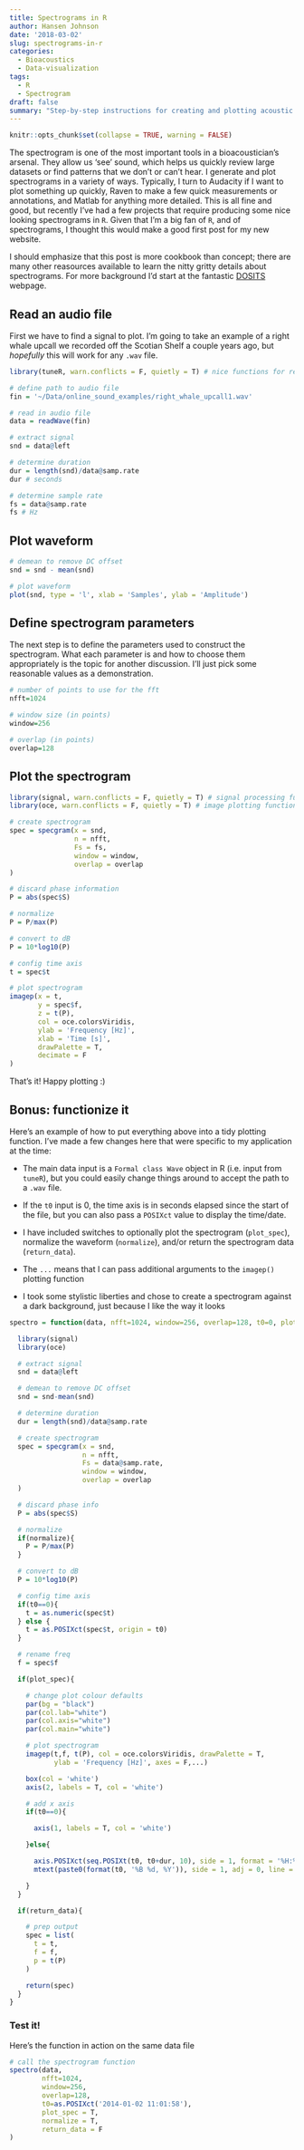 ```yaml
---
title: Spectrograms in R
author: Hansen Johnson
date: '2018-03-02'
slug: spectrograms-in-r
categories:
  - Bioacoustics
  - Data-visualization
tags:
  - R
  - Spectrogram
draft: false
summary: "Step-by-step instructions for creating and plotting acoustic spectrograms from wav files in R"
---
```


```r
knitr::opts_chunk$set(collapse = TRUE, warning = FALSE)
```

The spectrogram is one of the most important tools in a bioacoustician's arsenal. They allow us 'see' sound, which helps us quickly review large datasets or find patterns that we don't or can't hear. I generate and plot spectrograms in a variety of ways. Typically, I turn to Audacity if I want to plot something up quickly, Raven to make a few quick measurements or annotations, and Matlab for anything more detailed. This is all fine and good, but recently I've had a few projects that require producing some nice looking spectrograms in `R`. Given that I'm a big fan of `R`, and of spectrograms, I thought this would make a good first post for my new website.

I should emphasize that this post is more cookbook than concept; there are many other reasources available to learn the nitty gritty details about spectrograms. For more background I'd start at the fantastic [DOSITS](https://dosits.org/) webpage.

## Read an audio file

First we have to find a signal to plot. I'm going to take an example of a right whale upcall we recorded off the Scotian Shelf a couple years ago, but *hopefully* this will work for any `.wav` file.


``` r
library(tuneR, warn.conflicts = F, quietly = T) # nice functions for reading and manipulating .wav files

# define path to audio file
fin = '~/Data/online_sound_examples/right_whale_upcall1.wav'

# read in audio file
data = readWave(fin)

# extract signal
snd = data@left

# determine duration
dur = length(snd)/data@samp.rate
dur # seconds

# determine sample rate
fs = data@samp.rate
fs # Hz

```

## Plot waveform

``` r
# demean to remove DC offset
snd = snd - mean(snd)

# plot waveform
plot(snd, type = 'l', xlab = 'Samples', ylab = 'Amplitude')

```

## Define spectrogram parameters

The next step is to define the parameters used to construct the spectrogram. What each parameter is and how to choose them appropriately is the topic for another discussion. I'll just pick some reasonable values as a demonstration.

``` r
# number of points to use for the fft
nfft=1024

# window size (in points)
window=256

# overlap (in points)
overlap=128
```

## Plot the spectrogram

``` r
library(signal, warn.conflicts = F, quietly = T) # signal processing functions
library(oce, warn.conflicts = F, quietly = T) # image plotting functions and nice color maps

# create spectrogram
spec = specgram(x = snd,
                n = nfft,
                Fs = fs,
                window = window,
                overlap = overlap
)

# discard phase information
P = abs(spec$S)

# normalize
P = P/max(P)

# convert to dB
P = 10*log10(P)

# config time axis
t = spec$t

# plot spectrogram
imagep(x = t,
       y = spec$f,
       z = t(P),
       col = oce.colorsViridis,
       ylab = 'Frequency [Hz]',
       xlab = 'Time [s]',
       drawPalette = T,
       decimate = F
)
```

That's it! Happy plotting :)

## Bonus: functionize it

Here's an example of how to put everything above into a tidy plotting function. I've made a few changes here that were specific to my application at the time:

* The main data input is a `Formal class Wave` object in R (i.e. input from `tuneR`), but you could easily change things around to accept the path to a `.wav` file.

* If the `t0` input is 0, the time axis is in seconds elapsed since the start of the file, but you can also pass a `POSIXct` value to display the time/date.

* I have included switches to optionally plot the spectrogram (`plot_spec`), normalize the waveform (`normalize`), and/or return the spectrogram data (`return_data`).

* The `...` means that I can pass additional arguments to the `imagep()` plotting function

* I took some stylistic liberties and chose to create a spectrogram against a dark background, just because I like the way it looks

``` r
spectro = function(data, nfft=1024, window=256, overlap=128, t0=0, plot_spec = T, normalize = F, return_data = F,...){

  library(signal)
  library(oce)

  # extract signal
  snd = data@left

  # demean to remove DC offset
  snd = snd-mean(snd)

  # determine duration
  dur = length(snd)/data@samp.rate

  # create spectrogram
  spec = specgram(x = snd,
                  n = nfft,
                  Fs = data@samp.rate,
                  window = window,
                  overlap = overlap
  )

  # discard phase info
  P = abs(spec$S)

  # normalize
  if(normalize){
    P = P/max(P)  
  }

  # convert to dB
  P = 10*log10(P)

  # config time axis
  if(t0==0){
    t = as.numeric(spec$t)
  } else {
    t = as.POSIXct(spec$t, origin = t0)
  }

  # rename freq
  f = spec$f

  if(plot_spec){

    # change plot colour defaults
    par(bg = "black")
    par(col.lab="white")
    par(col.axis="white")
    par(col.main="white")

    # plot spectrogram
    imagep(t,f, t(P), col = oce.colorsViridis, drawPalette = T,
           ylab = 'Frequency [Hz]', axes = F,...)

    box(col = 'white')
    axis(2, labels = T, col = 'white')

    # add x axis
    if(t0==0){

      axis(1, labels = T, col = 'white')

    }else{

      axis.POSIXct(seq.POSIXt(t0, t0+dur, 10), side = 1, format = '%H:%M:%S', col = 'white', las = 1)
      mtext(paste0(format(t0, '%B %d, %Y')), side = 1, adj = 0, line = 2, col = 'white')

    }
  }

  if(return_data){

    # prep output
    spec = list(
      t = t,
      f = f,
      p = t(P)
    )

    return(spec)  
  }
}

```

### Test it!

Here's the function in action on the same data file

``` r
# call the spectrogram function
spectro(data,
        nfft=1024,
        window=256,
        overlap=128,
        t0=as.POSIXct('2014-01-02 11:01:58'),
        plot_spec = T,
        normalize = T,
        return_data = F
)
```
